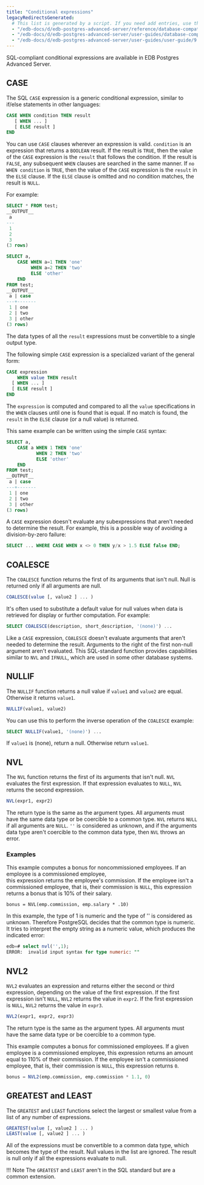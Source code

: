 ```yaml
---
title: "Conditional expressions"
legacyRedirectsGenerated:
  # This list is generated by a script. If you need add entries, use the `legacyRedirects` key.
  - "/edb-docs/d/edb-postgres-advanced-server/reference/database-compatibility-for-oracle-developers-reference-guide/9.6/Database_Compatibility_for_Oracle_Developers_Reference_Guide.1.103.html"
  - "/edb-docs/d/edb-postgres-advanced-server/user-guides/database-compatibility-for-oracle-developers-guide/9.5/Database_Compatibility_for_Oracle_Developers_Guide.1.137.html"
  - "/edb-docs/d/edb-postgres-advanced-server/user-guides/user-guide/9.5/EDB_Postgres_Enterprise_Guide.1.046.html"
---
```


<div id="conditional_expressions" class="registered_link"></div>

SQL-compliant conditional expressions are available in EDB Postgres Advanced Server.

## CASE

The SQL `CASE` expression is a generic conditional expression, similar to if/else statements in other languages:

```sql
CASE WHEN condition THEN result
   [ WHEN ... ]
   [ ELSE result ]
END
```

You can use `CASE` clauses wherever an expression is valid. `condition` is an expression that returns a `BOOLEAN` result. If the result is `TRUE`, then the value of the `CASE` expression is the `result` that follows the condition. If the result is `FALSE`, any subsequent `WHEN` clauses are searched in the same manner. If `no WHEN condition` is `TRUE`, then the value of the `CASE` expression is the `result` in the `ELSE` clause. If the `ELSE` clause is omitted and no condition matches, the result is `NULL`.

For example:

```sql
SELECT * FROM test;
__OUTPUT__
 a
---
 1
 2
 3
(3 rows)
```
```sql
SELECT a,
    CASE WHEN a=1 THEN 'one'
         WHEN a=2 THEN 'two'
         ELSE 'other'
    END
FROM test;
__OUTPUT__
 a | case
---+-------
 1 | one
 2 | two
 3 | other
(3 rows)
```

The data types of all the `result` expressions must be convertible to a single output type.

The following simple `CASE` expression is a specialized variant of the general form:

```sql
CASE expression
    WHEN value THEN result
  [ WHEN ... ]
  [ ELSE result ]
END
```

The `expression` is computed and compared to all the `value` specifications in the `WHEN` clauses until one is found that is equal. If no match is found, the `result` in the `ELSE` clause (or a null value) is returned.

This same example can be written using the simple `CASE` syntax:

```sql
SELECT a,
    CASE a WHEN 1 THEN 'one'
           WHEN 2 THEN 'two'
           ELSE 'other'
    END
FROM test;
__OUTPUT__
 a | case
---+-------
 1 | one
 2 | two
 3 | other
(3 rows)
```

A `CASE` expression doesn't evaluate any subexpressions that aren't needed to determine the result. For example, this is a possible way of avoiding a division-by-zero failure:

```sql
SELECT ... WHERE CASE WHEN x <> 0 THEN y/x > 1.5 ELSE false END;
```

## COALESCE

The `COALESCE` function returns the first of its arguments that isn't null. Null is returned only if all arguments are null.

```sql
COALESCE(value [, value2 ] ... )
```

It's often used to substitute a default value for null values when data is retrieved for display or further computation. For example:

```sql
SELECT COALESCE(description, short_description, '(none)') ...
```

Like a `CASE` expression, `COALESCE` doesn't evaluate arguments that aren't needed to determine the result. Arguments to the right of the first non-null argument aren't evaluated. This SQL-standard function provides capabilities similar to `NVL` and `IFNULL`, which are used in some other database systems.

## NULLIF

The `NULLIF` function returns a null value if `value1` and `value2` are equal. Otherwise it returns `value1`.

```sql
NULLIF(value1, value2)
```

You can use this to perform the inverse operation of the `COALESCE` example:

```sql
SELECT NULLIF(value1, '(none)') ...
```

If `value1` is (none), return a null. Otherwise return `value1`.

## NVL

The `NVL` function returns the first of its arguments that isn't null. `NVL` evaluates the first expression. If that expression evaluates to `NULL`, `NVL` returns the second expression.

```sql
NVL(expr1, expr2)
```

The return type is the same as the argument types. All arguments must have the same data type or be coercible to a common type. `NVL` returns `NULL` if all arguments are `NULL`. `''` is considered as unknown, and if the arguments data type aren't coercible to the common data type, then `NVL` throws an error.

### Examples

This example computes a bonus for noncommissioned employees. If an employee is a commissioned employee,  
this expression returns the employee's commission. If the employee isn't a commissioned employee, that is, their commission is `NULL`, this expression returns a bonus that is 10% of their salary.

   ```text
   bonus = NVL(emp.commission, emp.salary * .10)
   ```

In this example, the type of 1 is numeric and the type of '' is considered as unknown. Therefore PostgreSQL decides that the common type is numeric. It tries to interpret the empty string as a numeric value, which produces the indicated error:

   ```sql
   edb=# select nvl('',1);
   ERROR:  invalid input syntax for type numeric: ""
   ```

## NVL2

`NVL2` evaluates an expression and returns either the second or third expression, depending on the value of the first expression. If the first expression isn't `NULL`, `NVL2` returns the value in `expr2`. If the first expression is `NULL`, `NVL2` returns the value in `expr3`.

```sql
NVL2(expr1, expr2, expr3)
```

The return type is the same as the argument types. All arguments must have the same data type or be coercible to a common type.

This example computes a bonus for commissioned employees. If a given employee is a commissioned employee, this expression returns an amount equal to 110% of their commission. If the employee isn't a commissioned employee, that is, their commission is `NULL`, this expression returns `0`.

```sql
bonus = NVL2(emp.commission, emp.commission * 1.1, 0)
```

## GREATEST and LEAST

The `GREATEST` and `LEAST` functions select the largest or smallest value from a list of any number of expressions.

```sql
GREATEST(value [, value2 ] ... )
LEAST(value [, value2 ] ... )
```

All of the expressions must be convertible to a common data type, which becomes the type of the result. Null values in the list are ignored. The result is null only if all the expressions evaluate to null.

!!! Note
    The `GREATEST` and `LEAST` aren't in the SQL standard but are a common extension.
